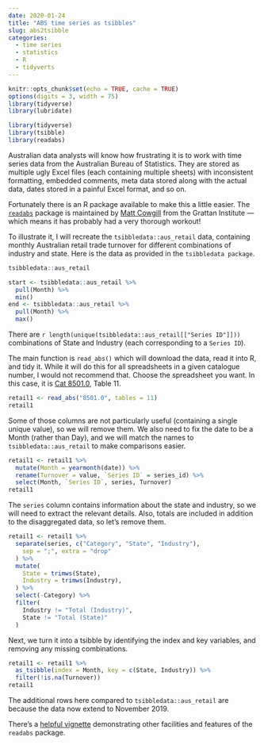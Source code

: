 ```yaml
---
date: 2020-01-24
title: "ABS time series as tsibbles"
slug: abs2tsibble
categories:
  - time series
  - statistics
  - R
  - tidyverts
---
```


```r
knitr::opts_chunk$set(echo = TRUE, cache = TRUE)
options(digits = 3, width = 75)
library(tidyverse)
library(lubridate)
```

```r
library(tidyverse)
library(tsibble)
library(readabs)
```

Australian data analysts will know how frustrating it is to work with time series data from the Australian Bureau of Statistics. They are stored as multiple ugly Excel files (each containing multiple sheets) with inconsistent formatting, embedded comments, meta data stored along with the actual data, dates stored in a painful Excel format, and so on.

Fortunately there is an R package available to make this a little easier.
The [`readabs`](https://cran.r-project.org/package=readabs) package is maintained by [Matt Cowgill](https://twitter.com/mattcowgill) from the Grattan Institute --- which means it has probably had a very thorough workout!

To illustrate it, I will recreate the `tsibbledata::aus_retail` data, containing monthly Australian retail trade turnover for different combinations of industry and state. Here is the data as provided in the `tsibbledata package`.

```r
tsibbledata::aus_retail
```

```r
start <- tsibbledata::aus_retail %>%
  pull(Month) %>%
  min()
end <- tsibbledata::aus_retail %>%
  pull(Month) %>%
  max()
```

There are `r length(unique(tsibbledata::aus_retail[["Series ID"]]))` combinations of State and Industry (each corresponding to a `Series ID`).

The main function is `read_abs()` which will download the data, read it into R, and tidy it. While it will do this for all spreadsheets in a given catalogue number, I would not recommend that. Choose the spreadsheet you want. In this case, it is [Cat 8501.0](https://www.abs.gov.au/ausstats/abs@.nsf/mf/8501.0), Table 11.

```r
retail1 <- read_abs("8501.0", tables = 11)
retail1
```

Some of those columns are not particularly useful (containing a single unique value), so we will remove them. We also need to fix the date to be a Month (rather than Day), and we will match the names to `tsibbledata::aus_retail` to make comparisons easier.

```r
retail1 <- retail1 %>%
  mutate(Month = yearmonth(date)) %>%
  rename(Turnover = value, `Series ID` = series_id) %>%
  select(Month, `Series ID`, series, Turnover)
retail1
```

The `series` column contains information about the state and industry, so we will need to extract the relevant details. Also, totals are included in addition to the disaggregated data, so let's remove them.

```r
retail1 <- retail1 %>%
  separate(series, c("Category", "State", "Industry"),
    sep = ";", extra = "drop"
  ) %>%
  mutate(
    State = trimws(State),
    Industry = trimws(Industry),
  ) %>%
  select(-Category) %>%
  filter(
    Industry != "Total (Industry)",
    State != "Total (State)"
  )
```

Next, we turn it into a tsibble by identifying the index and key variables, and removing any missing combinations.

```r
retail1 <- retail1 %>%
  as_tsibble(index = Month, key = c(State, Industry)) %>%
  filter(!is.na(Turnover))
retail1
```

The additional rows here compared to `tsibbledata::aus_retail` are because the data now extend to November 2019.

There's a [helpful vignette](https://cran.r-project.org/web/packages/readabs/vignettes/readabs_vignette.html) demonstrating other facilities and features of the `readabs` package.
